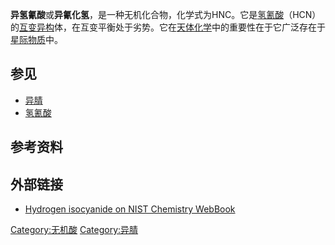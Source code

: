 {{chembox
| verifiedrevid = 443863009
| ImageFileL1 = Hydrogen-isocyanide-2D.png
| ImageSizeL1 = 120px
| ImageNameL1 = Hydrogen cyanide bonding
| ImageFileR1 = Hydrogen-isocyanide-3D-vdW.png
| ImageSizeR1 = 100px
| ImageNameR1 = Hydrogen cyanide space filling
| IUPACName = hydrogen isocyanide or methanidylidyneazanium
| OtherNames = isocyanic acid; hydroisocyanic acid; nitriliomethanide
| Section1 = {{Chembox Identifiers
|   StdInChI_Ref = {{stdinchicite|correct|chemspider}}
| StdInChI = 1S/CHN/c1-2/h2H
| StdInChIKey_Ref = {{stdinchicite|correct|chemspider}}
| StdInChIKey = QIUBLANJVAOHHY-UHFFFAOYSA-N
| CASNo_Ref = {{cascite|correct|??}}
| CASNo = 
|   EINECS = 
|   PubChem = 6432654
|  ChemSpiderID_Ref = {{chemspidercite|correct|chemspider}}
| ChemSpiderID = 4937885
|   ChEBI_Ref = {{ebicite|correct|EBI}}
| ChEBI = 36856
| SMILES = [C-]#[NH+]
|   InChI = 1/CHN/c1-2/h2H
|   RTECS = 
  }}
| Section2 = {{Chembox Properties
|   Formula = HNC
|   MolarMass = 27.03
|   Appearance = 
|   Density = 
|   MeltingPt = 
|   BoilingPt = 
|   Solubility = 
|   VaporPressure = 
  }}
| Section3 = {{Chembox Hazards
|   MainHazards = 
|   FlashPt = 
|   Autoignition = 
  }}
}}

'''异氢氰酸'''或'''异氰化氢'''，是一种无机化合物，化学式为HNC。它是[[氢氰酸|氢氰酸]]（HCN）的[[互变异构|互变异构]]体，在互变平衡处于劣势。它在[[天体化学|天体化学]]中的重要性在于它广泛存在于[[星际物质|星际物质]]中。

== 参见 ==
* [[异腈|异腈]]
* [[氢氰酸|氢氰酸]]

==参考资料==
{{reflist}}

== 外部链接 ==
* [http://webbook.nist.gov/cgi/cbook.cgi?ID=6914-07-4 Hydrogen isocyanide on NIST Chemistry WebBook] {{Wayback|url=http://webbook.nist.gov/cgi/cbook.cgi?ID=6914-07-4 |date=20210427202316 }}

{{氢化合物}}
{{无机化合物小作品}}

{{DEFAULTSORT:Hydrogen Isocyanide}}

[[Category:无机酸|Category:无机酸]]
[[Category:异腈|Category:异腈]]